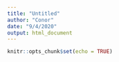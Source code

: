 ```yaml
---
title: "Untitled"
author: "Conor"
date: "9/4/2020"
output: html_document
---
```


```r
knitr::opts_chunk$set(echo = TRUE)
```

